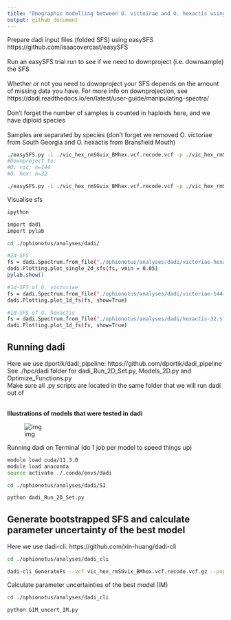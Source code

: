 ```yaml
---
title: "Dmographic modelling between O. victoirae and O. hexactis using dadi"
output: github_document
---
```


Prepare dadi input files (folded SFS) using easySFS
https://github.com/isaacovercast/easySFS  
<br>
Run an easySFS trial run to see if we need to downproject (i.e. downsample) the SFS  
<br>
Whether or not you need to downproject your SFS depends on the amount of missing data you have. For more info on downprojection, see https://dadi.readthedocs.io/en/latest/user-guide/manipulating-spectra/  
<br>
Don't forget the number of samples is counted in haploids here, and we have diploid species  
<br>
Samples are separated by species (don't forget we removed O. victoriae from South Georgia and O. hexactis from Bransfield Mouth)
```bash
./easySFS.py -i ./vic_hex_rmSGvix_BMhex.vcf.recode.vcf -p ./vic_hex_rmSGvix_BMhex_popmap.txt --preview -a
#Downproject to:
#O. vic: n=144
#O. hex: n=32

./easySFS.py -i ./vic_hex_rmSGvix_BMhex.vcf.recode.vcf -p ./vic_hex_rmSGvix_BMhex_popmap.txt -a --proj=144,32 -o ./vic_hex --prefix vic_hex -f -v
```

Visualise sfs
```bash
ipython

import dadi
import pylab

cd ./ophionotus/analyses/dadi/

#2d-SFS
fs = dadi.Spectrum.from_file("./ophionotus/analyses/dadi/victoriae-hexactis.sfs")
dadi.Plotting.plot_single_2d_sfs(fs, vmin = 0.05)
pylab.show()

#1d-SFS of O. victoriae
fs = dadi.Spectrum.from_file("./ophionotus/analyses/dadi/victoriae-144.sfs")
dadi.Plotting.plot_1d_fs(fs, show=True)

#1d-SFS of O. hexactis
fs = dadi.Spectrum.from_file("./ophionotus/analyses/dadi/hexactis-32.sfs")
dadi.Plotting.plot_1d_fs(fs, show=True)
```

## Running dadi
Here we use dportik/dadi_pipeline: https://github.com/dportik/dadi_pipeline
<br>
See ./hpc/dadi folder for dadi_Run_2D_Set.py, Models_2D.py and Optimize_Functions.py  
Make sure all .py scripts are located in the same folder that we will run dadi out of  
<br>

**Illustrations of models that were tested in dadi**  

![img](figures/dadi_9models.png)

Running dadi on Terminal (do 1 job per model to speed things up)
```bash
module load cuda/11.3.0
module load anaconda
source activate ./.conda/envs/dadi

cd ./ophionotus/analyses/dadi/SI

python dadi_Run_2D_Set.py
```

## Generate bootstrapped SFS and calculate parameter uncertainty of the best model
Here we use dadi-cli: https://github.com/xin-huang/dadi-cli
```bash
cd ./ophionotus/analyses/dadi_cli

dadi-cli GenerateFs --vcf vic_hex_rmSGvix_BMhex.vcf.recode.vcf.gz --pop-info vic_hex_rmSGvix_BMhex_popmap.txt --pop-ids victoriae hexactis --projections 144 32 --bootstrap 100 --chunk-size 140 --output ./ophionotus/analyses/dadi_cli/bs/vitoriae_hexactis_rmSGvix_BMhex.bootstrapping
```

Calculate parameter uncertainties of the best model (IM)
```bash
cd ./ophionotus/analyses/dadi_cli

python GIM_uncert_IM.py
```